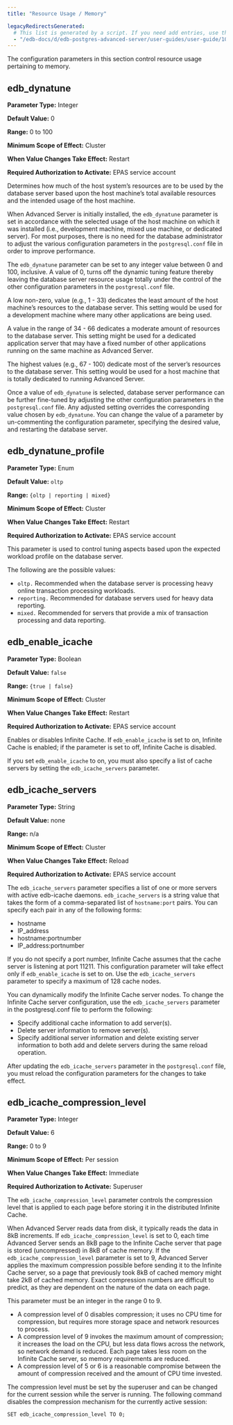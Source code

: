 ```yaml
---
title: "Resource Usage / Memory"

legacyRedirectsGenerated:
  # This list is generated by a script. If you need add entries, use the `legacyRedirects` key.
  - "/edb-docs/d/edb-postgres-advanced-server/user-guides/user-guide/10/EDB_Postgres_Advanced_Server_Guide.1.25.html"
---
```


<div id="resource_usage_memory" class="registered_link"></div>

The configuration parameters in this section control resource usage pertaining to memory.

## edb_dynatune

**Parameter Type:** Integer

**Default Value:** 0

**Range:** 0 to 100

**Minimum Scope of Effect:** Cluster

**When Value Changes Take Effect:** Restart

**Required Authorization to Activate:** EPAS service account

Determines how much of the host system’s resources are to be used by the database server based upon the host machine’s total available resources and the intended usage of the host machine.

When Advanced Server is initially installed, the `edb_dynatune` parameter is set in accordance with the selected usage of the host machine on which it was installed (i.e., development machine, mixed use machine, or dedicated server). For most purposes, there is no need for the database administrator to adjust the various configuration parameters in the `postgresql.conf` file in order to improve performance.

The `edb_dynatune` parameter can be set to any integer value between 0 and 100, inclusive. A value of 0, turns off the dynamic tuning feature thereby leaving the database server resource usage totally under the control of the other configuration parameters in the `postgresql.conf` file.

A low non-zero, value (e.g., 1 - 33) dedicates the least amount of the host machine’s resources to the database server. This setting would be used for a development machine where many other applications are being used.

A value in the range of 34 - 66 dedicates a moderate amount of resources to the database server. This setting might be used for a dedicated application server that may have a fixed number of other applications running on the same machine as Advanced Server.

The highest values (e.g., 67 - 100) dedicate most of the server’s resources to the database server. This setting would be used for a host machine that is totally dedicated to running Advanced Server.

Once a value of `edb_dynatune` is selected, database server performance can be further fine-tuned by adjusting the other configuration parameters in the `postgresql.conf` file. Any adjusted setting overrides the corresponding value chosen by `edb_dynatune`. You can change the value of a parameter by un-commenting the configuration parameter, specifying the desired value, and restarting the database server.

## edb_dynatune_profile

**Parameter Type:** Enum

**Default Value:** `oltp`

**Range:** `{oltp | reporting | mixed}`

**Minimum Scope of Effect:** Cluster

**When Value Changes Take Effect:** Restart

**Required Authorization to Activate:** EPAS service account

This parameter is used to control tuning aspects based upon the expected workload profile on the database server.

The following are the possible values:

-   `oltp.` Recommended when the database server is processing heavy online transaction processing workloads.
-   `reporting.` Recommended for database servers used for heavy data reporting.
-   `mixed.` Recommended for servers that provide a mix of transaction processing and data reporting.

## edb_enable_icache

**Parameter Type:** Boolean

**Default Value:** `false`

**Range:** `{true | false}`

**Minimum Scope of Effect:** Cluster

**When Value Changes Take Effect:** Restart

**Required Authorization to Activate:** EPAS service account

Enables or disables Infinite Cache. If `edb_enable_icache` is set to on, Infinite Cache is enabled; if the parameter is set to off, Infinite Cache is disabled.

If you set `edb_enable_icache` to on, you must also specify a list of cache servers by setting the `edb_icache_servers` parameter.

## edb_icache_servers

**Parameter Type:** String

**Default Value:** none

**Range:** n/a

**Minimum Scope of Effect:** Cluster

**When Value Changes Take Effect:** Reload

**Required Authorization to Activate:** EPAS service account

The `edb_icache_servers` parameter specifies a list of one or more servers with active edb-icache daemons. `edb_icache_servers` is a string value that takes the form of a comma-separated list of `hostname:port` pairs. You can specify each pair in any of the following forms:

-   hostname
-   IP_address
-   hostname:portnumber
-   IP_address:portnumber

If you do not specify a port number, Infinite Cache assumes that the cache server is listening at port 11211. This configuration parameter will take effect only if `edb_enable_icache` is set to on. Use the `edb_icache_servers` parameter to specify a maximum of 128 cache nodes.

You can dynamically modify the Infinite Cache server nodes. To change the Infinite Cache server configuration, use the `edb_icache_servers` parameter in the postgresql.conf file to perform the following:

-   Specify additional cache information to add server(s).
-   Delete server information to remove server(s).
-   Specify additional server information and delete existing server information to both add and delete servers during the same reload operation.

After updating the `edb_icache_servers` parameter in the `postgresql.conf` file, you must reload the configuration parameters for the changes to take effect.

## edb_icache_compression_level

**Parameter Type:** Integer

**Default Value:** 6

**Range:** 0 to 9

**Minimum Scope of Effect:** Per session

**When Value Changes Take Effect:** Immediate

**Required Authorization to Activate:** Superuser

The `edb_icache_compression_level` parameter controls the compression level that is applied to each page before storing it in the distributed Infinite Cache.

When Advanced Server reads data from disk, it typically reads the data in 8kB increments. If `edb_icache_compression_level` is set to 0, each time Advanced Server sends an 8kB page to the Infinite Cache server that page is stored (uncompressed) in 8kB of cache memory. If the `edb_icache_compression_level` parameter is set to 9, Advanced Server applies the maximum compression possible before sending it to the Infinite Cache server, so a page that previously took 8kB of cached memory might take 2kB of cached memory. Exact compression numbers are difficult to predict, as they are dependent on the nature of the data on each page.

This parameter must be an integer in the range 0 to 9.

-   A compression level of 0 disables compression; it uses no CPU time for compression, but requires more storage space and network resources to process.
-   A compression level of 9 invokes the maximum amount of compression; it increases the load on the CPU, but less data flows across the network, so network demand is reduced. Each page takes less room on the Infinite Cache server, so memory requirements are reduced.
-   A compression level of 5 or 6 is a reasonable compromise between the amount of compression received and the amount of CPU time invested.

The compression level must be set by the superuser and can be changed for the current session while the server is running. The following command disables the compression mechanism for the currently active session: 

```text
SET edb_icache_compression_level TO 0;
```

